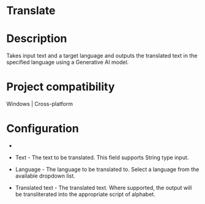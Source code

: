﻿# Translate

# Description

Takes input text and a target language and outputs the translated text in the specified language using a Generative AI model.

# Project compatibility

Windows | Cross-platform

# Configuration

* 
* Text - The text to be translated. This field supports String type input.
* Language - The language to be translated to. Select a language from the available dropdown list.





* Translated text - The translated text. Where supported, the output will be transliterated into the appropriate script of alphabet.
